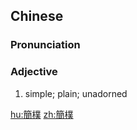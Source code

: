 {{also|简朴}}
==Chinese==
{{zh-forms|s=简朴}}

===Pronunciation===
{{zh-pron
|m=jiǎnpǔ
|c=gaan2 pok3
|cat=a
}}

===Adjective===
{{zh-adj}}

# simple; plain; unadorned

[[hu:簡樸]]
[[zh:簡樸]]